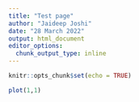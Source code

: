 ```yaml
---
title: "Test page"
author: "Jaideep Joshi"
date: "28 March 2022"
output: html_document
editor_options:
  chunk_output_type: inline
---
```


```r
knitr::opts_chunk$set(echo = TRUE)
```


```r
plot(1,1)

```
